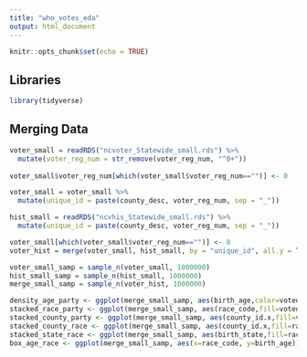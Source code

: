 ```yaml
---
title: "who_votes_eda"
output: html_document
---
```


```r
knitr::opts_chunk$set(echo = TRUE)
```

## Libraries
```r
library(tidyverse)
```
## Merging Data

```r
voter_small = readRDS("ncvoter_Statewide_small.rds") %>%
  mutate(voter_reg_num = str_remove(voter_reg_num, "^0+")) 
  
voter_small$voter_reg_num[which(voter_small$voter_reg_num=="")] <- 0

voter_small = voter_small %>%
  mutate(unique_id = paste(county_desc, voter_reg_num, sep = "_"))

hist_small = readRDS("ncvhis_Statewide_small.rds") %>%
  mutate(unique_id = paste(county_desc, voter_reg_num, sep = "_"))

voter_small[which(voter_small$voter_reg_num=="")] <- 0
voter_hist = merge(voter_small, hist_small, by = "unique_id", all.y = TRUE)

```

```r
voter_small_samp = sample_n(voter_small, 1000000) 
hist_small_samp = sample_n(hist_small, 1000000) 
merge_small_samp = sample_n(voter_hist, 1000000) 
```

```r
density_age_party <- ggplot(merge_small_samp, aes(birth_age,color=voted_party_cd)) + labs(y="Density", x = "Age", title = "Marginal Density for Ages \n of Different Party Voters", caption = "Figure 1") + geom_density(alpha=.5)  +theme(plot.title = element_text(hjust = 0.5))
stacked_race_party <- ggplot(merge_small_samp, aes(race_code,fill=voted_party_cd)) + labs(y="Density", x = "Age", title = "Race v. Party", caption = "Figure 1")+ geom_bar( position="fill", stat="count") + theme(plot.title = element_text(hjust = 0.5))
stacked_county_party <- ggplot(merge_small_samp, aes(county_id.x,fill=voted_party_cd)) + labs(y="Density", x = "County", title = "County v. Party", caption = "Figure 1")+ geom_bar( position="fill", stat="count") + theme(plot.title = element_text(hjust = 0.5))
stacked_county_race <- ggplot(merge_small_samp, aes(county_id.x,fill=race_code)) + labs(y="Density", x = "County", title = "County v. Race", caption = "Figure 1")+ geom_bar( position="fill", stat="count") + theme(plot.title = element_text(hjust = 0.5))
stacked_state_race <- ggplot(merge_small_samp, aes(birth_state,fill=race_code)) + labs(y="Density", x = "Birth State", title = "Birth State v. Race", caption = "Figure 1")+ geom_bar( position="fill", stat="count") + theme(plot.title = element_text(hjust = 0.5), axis.text.x = element_text(angle = 90, vjust = 0.5, hjust=1))
box_age_race <- ggplot(merge_small_samp, aes(x=race_code, y=birth_age)) + geom_boxplot() + labs(y="Age", x = "Race", title = "Age v. Races", caption = "Figure 2")  +theme(plot.title = element_text(hjust = 0.5)) 
```


